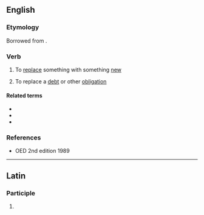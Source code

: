 ==English==

===Etymology===
Borrowed from {{bor|en|la|novo|novō, novātus}}.

===Verb===
{{en-verb|novat}}

# To [[replace]] something with something [[new]]
# {{lb|en|legal}} To replace a [[debt]] or other [[obligation]]

====Related terms====
* {{l|en|novation}}
* {{l|en|innovate}}
* {{l|en|renovate}}

===References===
* OED 2nd edition 1989

----

==Latin==

===Participle===
{{la-part-form|novāte}}

# {{inflection of|novātus||voc|m|s|lang=la}}